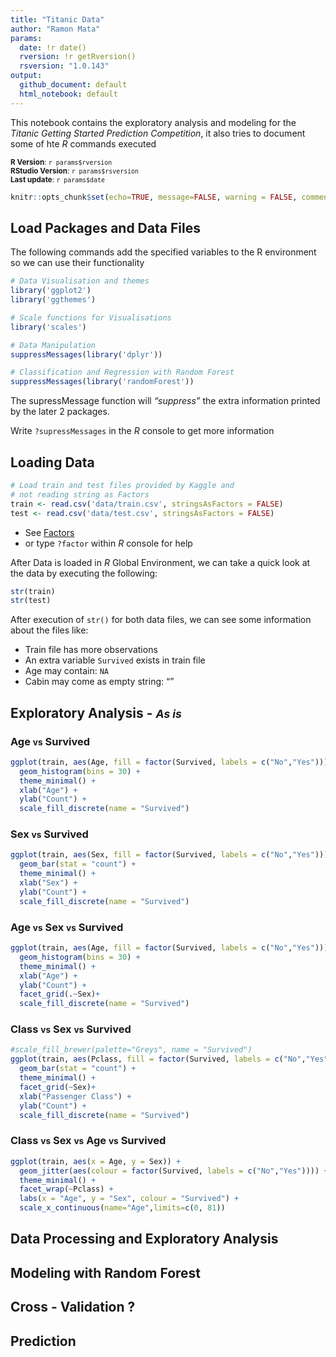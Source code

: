 ```yaml
---
title: "Titanic Data"
author: "Ramon Mata"
params:
  date: !r date()  
  rversion: !r getRversion()  
  rsversion: "1.0.143"  
output:
  github_document: default
  html_notebook: default
---
```


This notebook contains the exploratory analysis and modeling for the *Titanic Getting Started Prediction Competition*, it also tries to document some of hte *R* commands executed

<small>
**R Version**: `r params$rversion` <br>
**RStudio Version**: `r params$rsversion` <br>
**Last update**: `r params$date`
</small>


```r
knitr::opts_chunk$set(echo=TRUE, message=FALSE, warning = FALSE, comment = FALSE)
```

## Load Packages and Data Files
The following commands add the specified variables to the R environment so we can use their functionality
```r
# Data Visualisation and themes
library('ggplot2')
library('ggthemes')

# Scale functions for Visualisations
library('scales')

# Data Manipulation
suppressMessages(library('dplyr'))

# Classification and Regression with Random Forest
suppressMessages(library('randomForest'))

```
The supressMessage function will *"suppress"* the extra information printed by the later 2 packages.

Write `?supressMessages` in the *R* console to get more information

## Loading Data
```r
# Load train and test files provided by Kaggle and
# not reading string as Factors
train <- read.csv('data/train.csv', stringsAsFactors = FALSE)
test <- read.csv('data/test.csv', stringsAsFactors = FALSE)
```

- See [Factors](https://stat.ethz.ch/R-manual/R-devel/library/base/html/factor.html)
- or type `?factor` within *R* console for help

After Data is loaded in *R* Global Environment, we can take a quick look at the data by executing the following:
```r
str(train)
str(test)
```

After execution of `str()` for both data files, we can see some information about the files like:

- Train file has more observations
- An extra variable `Survived` exists in train file
- Age may contain: `NA`
- Cabin may come as empty string: ""

## Exploratory Analysis - <small>*As is*</small>

### Age <small>vs</small> Survived
```r
ggplot(train, aes(Age, fill = factor(Survived, labels = c("No","Yes")))) +
  geom_histogram(bins = 30) +
  theme_minimal() +
  xlab("Age") +
  ylab("Count") +
  scale_fill_discrete(name = "Survived")
```

### Sex <small>vs</small> Survived
```r
ggplot(train, aes(Sex, fill = factor(Survived, labels = c("No","Yes")))) +
  geom_bar(stat = "count") +
  theme_minimal() +
  xlab("Sex") +
  ylab("Count") +
  scale_fill_discrete(name = "Survived")
```

### Age <small>vs</small> Sex <small>vs</small> Survived
```r

ggplot(train, aes(Age, fill = factor(Survived, labels = c("No","Yes")))) +
  geom_histogram(bins = 30) +
  theme_minimal() +
  xlab("Age") +
  ylab("Count") +
  facet_grid(.~Sex)+
  scale_fill_discrete(name = "Survived")
```

### Class <small>vs</small> Sex <small>vs</small> Survived
```r
#scale_fill_brewer(palette="Greys", name = "Survived")
ggplot(train, aes(Pclass, fill = factor(Survived, labels = c("No","Yes")))) +
  geom_bar(stat = "count") +
  theme_minimal() +
  facet_grid(~Sex)+
  xlab("Passenger Class") +
  ylab("Count") +
  scale_fill_discrete(name = "Survived")
```

### Class <small>vs</small> Sex <small>vs</small> Age <small>vs</small> Survived
```r
ggplot(train, aes(x = Age, y = Sex)) +
  geom_jitter(aes(colour = factor(Survived, labels = c("No","Yes")))) +
  theme_minimal() +
  facet_wrap(~Pclass) +
  labs(x = "Age", y = "Sex", colour = "Survived") +
  scale_x_continuous(name="Age",limits=c(0, 81))

```


## Data Processing and Exploratory Analysis

## Modeling with Random Forest

## Cross - Validation ?

## Prediction

